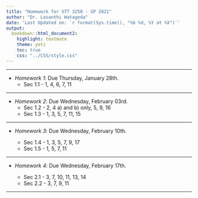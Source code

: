 ```yaml
---
title: "Homework for STT 3250 - SP 2021"
author: "Dr. Lasanthi Watagoda"
date: 'Last Updated on: `r format(Sys.time(), "%b %d, %Y at %X")`'
output: 
  bookdown::html_document2: 
    highlight: textmate
    theme: yeti
    toc: true
    css: "../CSS/style.css"
---
```


***

* *Homework 1*: Due Thursday, January 28th.
    * Sec 1.1 - 1, 4, 6, 7, 11
   
    
    
***


* *Homework 2*: Due Wednesday, February 03rd.
    * Sec 1.2 - 2, 4 a) and b) only, 5, 9, 16
    * Sec 1.3 - 1, 3, 5, 7, 11, 15
    
   
 
***  


* *Homework 3*: Due Wednesday, February 10th.

    * Sec 1.4 - 1, 3, 5, 7, 9, 17
    * Sec 1.5 - 1, 5, 7, 11
    
    

    
***   

* *Homework 4*: Due Wednesday, February 17th.
    
    * Sec 2.1 - 3, 7, 10, 11, 13, 14
    * Sec 2.2 - 3, 7, 9, 11
   
   
***  

<!--
* *Homework 5*: Due Wednesday, September 23th.

    * Sec 2.3 - 1, 3, 6, 9, 13, 19
    * Sec 2.4 - 4, 5, 11, 13, 15, 17, 20
    
    
<!-- 
    * Sec 2.5 - 1, 3, 9
    * Sec 2.6 - 5, 10, 13
    * Sec 2.6 - answers on paper with Lasanthi
-->
    
<!--
***   
* *Homework 6*: Due Wednesday, September 30th.
    * Sec 3.1 - 2, 3, 4, 5, 7a), 8, 9, 11, 14, 15

***  

 
* *Homework 7*: Due Wednesday, October 7th.
    * Sec 3.2 - 1, 2, 3, 5, 8, 11 (skip parts d and e), 13 (skip part d), 14, 16, 21 

***    


* *Homework 8*: Due Wednesday, October 14th.
    * Sec 3.3 - 1, 2, 3, 5, 7, 9b), 11, 13 
    * Sec 4.1 - 1, 3, 5
    * One page summary of discrete distributions from Chapter 2
    * One page summary of continuous distributions from Chapter 3


***   

* *Homework 9*: Due Friday, October 23rd.

    * Sec 4.2 - 1, 3 a), 6(only a,b,c,and d), 9 (except part i)
    * Sec 4.3 - 1, 6, 9
    
***   
    
  
* *Homework 10*: Due Friday, October 30th.

    * Sec 4.4 - 1, 3, 4, 5 a) only, 7, 13, 17.

    
*** 

* *Homework 11*: Due Wednesday, November 11th.
    
    * Sec 5.1 - 2, 3, 5, 10
    * Sec 5.2 - 1, 9
    * Sec 5.3 - 3, 5, 7, 9

    
*** 

* *Homework 12*: Due Wednesday, November 18th.
    
    * Sec 5.4 - 5, 6, 7
    * Sec 5.5 - 3, 7, 9
    * Sec 5.6 - 1, 3, 7

    
*** 

-->

<!-- 

***     
    
* *Practice Problems*: Due Thursday, november 21st.

    * Sec 5.1 - 1, 2, 3, 5, 10, 11
    * Sec 5.2 - 1, 6, 8, 9
    * Sec 5.3 - 1, 3, 5, 7, 9, 13, 17
    
     *** 
     
 * *Practice Problems*: Due Tuesday, December 3rd.
    * Sec 5.4 -  2, 3, 5, 6, 7
    * Sec 5.5 - 1, 3, 7, 9
    * Sec 5.6 - 1, 3, 7
  
    ***
  
  -->  
    
    